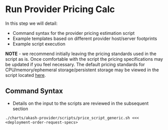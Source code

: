# Run Provider Pricing Calc

In this step we will detail:

* Command syntax for the provider pricing estimation script
* Example templates based on different provider host/server footprints
* Example script execution

**NOTE** - we recommend initially leaving the pricing standards used in the script as is. Once comfortable with the script the pricing specifications may be updated if you feel necessary. The default pricing standards for CPU/memory/ephemeral storage/persistent storage may be viewed in the script located [here](https://github.com/akash-network/helm-charts/blob/main/charts/akash-provider/scripts/price\_script\_generic.sh).

## Command Syntax

* Details on the input to the scripts are reviewed in the subsequent section

```
./charts/akash-provider/scripts/price_script_generic.sh <<<  <deployment-order-request-specs>
```
